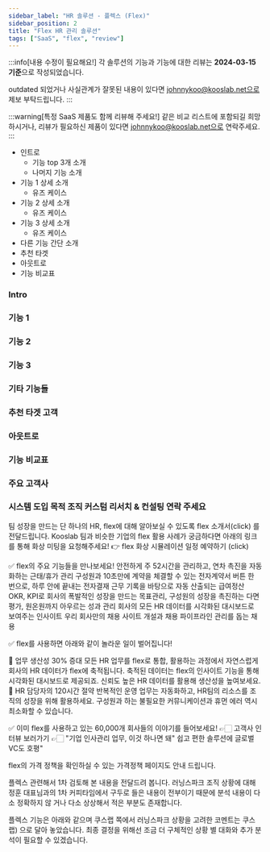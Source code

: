 ```yaml
---
sidebar_label: "HR 솔루션 - 플렉스 (Flex)"
sidebar_position: 2
title: "Flex HR 관리 솔루션"
tags: ["SaaS", "flex", "review"]
---
```



:::info[내용 수정이 필요해요!]
각 솔루션의 기능과 기능에 대한 리뷰는 **2024-03-15 기준**으로 작성되었습니다.

outdated 되었거나 사실관계가 잘못된 내용이 있다면 johnnykoo@kooslab.net으로 제보 부탁드립니다.
:::

:::warning[특정 SaaS 제품도 함께 리뷰해 주세요!]
같은 비교 리스트에 포함되길 희망하시거나, 리뷰가 필요하신 제품이 있다면 johnnykoo@kooslab.net으로 연락주세요.
:::

<CompareFeatureTable data={data} />

- 인트로
  - 기능 top 3개 소개
  - 나머지 기능 소개
- 기능 1 상세 소개
  - 유즈 케이스
- 기능 2 상세 소개
  - 유즈 케이스
- 기능 3 상세 소개
  - 유즈 케이스
- 다른 기능 간단 소개
- 추천 타겟
- 아웃트로
- 기능 비교표

### Intro

### 기능 1

### 기능 2

### 기능 3

### 기타 기능들

### 추천 타겟 고객

### 아웃트로

### 기능 비교표

### 주요 고객사

### 시스템 도입 목적 조직 커스텀 리서치 & 컨설팅 연락 주세요

팀 성장을 만드는 단 하나의 HR, flex에 대해 알아보실 수 있도록 flex 소개서(click) 를 전달드립니다.
Kooslab 팀과 비슷한 기업의 flex 활용 사례가 궁금하다면 아래의 링크를 통해 화상 미팅을 요청해주세요!
👉 flex 화상 시뮬레이션 일정 예약하기 (click)

✅ flex의 주요 기능들을 만나보세요!
안전하게 주 52시간을 관리하고, 연차 촉진을 자동화하는 근태/휴가 관리
구성원과 10초만에 계약을 체결할 수 있는 전자계약서
버튼 한 번으로, 하루 안에 끝내는 전자결재
근무 기록을 바탕으로 자동 산출되는 급여정산
OKR, KPI로 회사의 폭발적인 성장을 만드는 목표관리, 구성원의 성장을 촉진하는 다면평가, 원온원까지 아우르는 성과 관리
회사의 모든 HR 데이터를 시각화된 대시보드로 보여주는 인사이트
우리 회사만의 채용 사이트 개설과 채용 파이프라인 관리를 돕는 채용

✅ flex를 사용하면 아래와 같이 놀라운 일이 벌어집니다!

🚀 업무 생산성 30% 증대
모든 HR 업무를 flex로 통합, 활용하는 과정에서 자연스럽게 회사의 HR 데이터가 flex에 축적됩니다. 축적된 데이터는 flex의 인사이트 기능을 통해 시각화된 대시보드로 제공되죠. 신뢰도 높은 HR 데이터를 활용해 생산성을 높여보세요.
🚀 HR 담당자의 120시간 절약
반복적인 운영 업무는 자동화하고, HR팀의 리소스를 조직의 성장을 위해 활용하세요. 구성원과 하는 불필요한 커뮤니케이션과 휴먼 에러 역시 최소화할 수 있습니다.

✅ 이미 flex를 사용하고 있는 60,000개 회사들의 이야기를 들어보세요!
👉🏻 고객사 인터뷰 보러가기
👉🏻 "기업 인사관리 업무, 이것 하나면 돼" 쉽고 편한 솔루션에 글로벌VC도 호평"

flex의 가격 정책을 확인하실 수 있는 가격정책 페이지도 안내 드립니다.

플렉스 관련해서 1차 검토해 본 내용을 전달드려 봅니다.
러닝스파크 조직 상황에 대해 정훈 대표님과의 1차 커피타임에서 구두로 들은 내용이 전부이기 때문에 분석 내용이 다소 정확하지 않 거나 다소 상상해서 적은 부분도 존재합니다.

플렉스 기능은 아래와 같으며 쿠스랩 쪽에서 러닝스파크 상황을 고려한 코멘트는 쿠스랩) 으로 달아 놓았습니다. 최종 결정을 위해선 조금 더 구체적인 상황 별 대화와 추가 분석이 필요할 수 있겠습니다.
